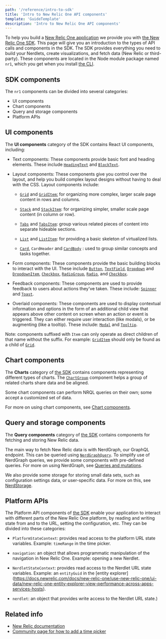```yaml
---
path: '/reference/intro-to-sdk'
title: 'Intro to New Relic One API components'
template: 'GuideTemplate'
description: 'Intro to New Relic One API components'
---
```


<Intro>

To help you build a [New Relic One application](https://developer.newrelic.com/use-cases/build-new-relic-one-applications)
we provide you with [the New Relic One SDK](https://developer.newrelic.com/client-side-sdk/index.html). 
This page will give you an introduction to the types of API calls and components in the SDK. 
The SDK provides everything you need to build your Nerdlets, create visualizations, and fetch 
data (New Relic or third-party). These components are located in the Node module package named `nr1`, 
which you get when you install [the CLI](https://developer.newrelic.com/build-tools/new-relic-one-applications/cli).

</Intro>

## SDK components

The `nr1` components can be divided into several categories:

-   UI components
-   Chart components
-   Query and storage components
-   Platform APIs

## UI components

The **UI components** category of the SDK contains React UI components, including:

-   Text components: These components provide basic font and heading elements. 
These include [`HeadingText`](../components/heading-text) 
and [`BlockText`](../components/block-text).

-   Layout components: These components give you control over the layout, and help you build complex layout designs without having to deal with the CSS. Layout components include:

    -   [`Grid`](https://developer.newrelic.com/client-side-sdk/index.html#components/Grid) 
    and [`GridItem`:](https://developer.newrelic.com/client-side-sdk/index.html#components/GridItem) 
    for organizing more complex, larger scale page content in rows and columns.

    -   [`Stack`](https://developer.newrelic.com/client-side-sdk/index.html#components/Stack) 
    and [`StackItem`](https://developer.newrelic.com/client-side-sdk/index.html#components/StackItem): 
    for organizing simpler, smaller scale page content (in column or row).

    -   [`Tabs`](https://developer.newrelic.com/client-side-sdk/index.html#components/Tabs) 
    and [`TabsItem`](https://developer.newrelic.com/client-side-sdk/index.html#components/TabsItem): 
    group various related pieces of content into separate hideable sections.

    -   [`List`](https://developer.newrelic.com/client-side-sdk/index.html#components/List) 
    and [`ListItem`](https://developer.newrelic.com/client-side-sdk/index.html#components/ListItem): 
    for providing a basic skeleton of virtualized lists.

    -   [`Card`](https://developer.newrelic.com/client-side-sdk/index.html#components/Card), 
    `CardHeader` and [`CardBody`](https://developer.newrelic.com/client-side-sdk/index.html#components/CardBody)
    : used to group similar concepts and tasks together.

-   Form components: These components provide the basic building blocks to interact with the UI. 
These include [`Button`](https://developer.newrelic.com/client-side-sdk/index.html#components/Button), 
[`TextField`](https://developer.newrelic.com/client-side-sdk/index.html#components/TextField), 
[`Dropdown`](https://developer.newrelic.com/client-side-sdk/index.html#components/Dropdown) 
and [`DropdownItem`](https://developer.newrelic.com/client-side-sdk/index.html#components/DropdownItem),
 [`Checkbox`](https://developer.newrelic.com/client-side-sdk/index.html#components/Checkbox),
  [`RadioGroup`](https://developer.newrelic.com/client-side-sdk/index.html#components/RadioGroup), 
  [`Radio`](https://developer.newrelic.com/client-side-sdk/index.html#components/Radio), 
  and [`Checkbox`](https://developer.newrelic.com/client-side-sdk/index.html#components/Checkbox).

-   Feedback components: These components are used to provide feedback to users about actions they've taken. 
These include: [`Spinner`](https://developer.newrelic.com/client-side-sdk/index.html#components/Spinner) 
and [`Toast`](https://developer.newrelic.com/client-side-sdk/index.html#components/Toast).

-   Overlaid components: These components are used to display contextual information and 
options in the form of an additional child view that appears above other content on screen 
when an action or event is triggered. They can either require user interaction (like modals), 
or be augmenting (like a tooltip). These include: [`Modal`](https://developer.newrelic.com/client-side-sdk/index.html#components/Modal) 
and [`Tooltip`](https://developer.newrelic.com/client-side-sdk/index.html#components/Tooltip).

Note: components suffixed with `Item` can only operate as direct children of that 
name without the suffix. For example: [`GridItem`](https://developer.newrelic.com/client-side-sdk/index.html#components/GridItem) 
should only be found as a child of [`Grid`](https://developer.newrelic.com/client-side-sdk/index.html#components/Grid).

## Chart components

The **Charts** category of [the SDK](https://developer.newrelic.com/client-side-sdk/index.html) 
contains components representing different types of charts. The [`ChartGroup`](https://developer.newrelic.com/client-side-sdk/index.html#charts/ChartGroup) 
component helps a group of related charts share data and be aligned.

Some chart components can perform NRQL queries on their own; 
some accept a customized set of data.

For more on using chart components, see 
[Chart components](https://developer.newrelic.com/build-tools/new-relic-one-applications/chart-library).

## Query and storage components

The **Query components** category of [the SDK](https://developer.newrelic.com/client-side-sdk/index.html)
 contains components for fetching and storing New Relic data.

The main way to fetch New Relic data is with NerdGraph, our GraphQL endpoint. 
This can be queried using [`NerdGraphQuery`](https://developer.newrelic.com/client-side-sdk/index.html#data-fetching/NerdGraphQuery). 
To simplify use of NerdGraph queries, we provide some components with pre-defined queries. For more on using NerdGraph, see 
[Queries and mutations](https://developer.newrelic.com/build-tools/new-relic-one-applications/query-and-store-data).

We also provide some storage for storing small data sets, such as configuration settings data, or user-specific data. 
For more on this, see [NerdStorage](https://developer.newrelic.com/build-tools/new-relic-one-applications/nerdstorage).

## Platform APIs

The Platform API components of [the SDK](https://developer.newrelic.com/client-side-sdk/index.html) 
enable your application to interact with different parts of the New Relic One platform, 
by reading and writing state from and to the URL, setting the configuration, etc. They can be divided into these categories:

-   `PlatformStateContext`: provides read access to the platform URL state variables. 
Example: `timeRange` in the time picker.

-   `navigation`: an object that allows programmatic manipulation of the navigation 
in New Relic One. Example: opening a new Nerdlet.

-   `NerdletStateContext`: provides read access to the Nerdlet URL state variables. 
Example: an `entityGuid` in the [entity explorer]
(https://docs.newrelic.com/docs/new-relic-one/use-new-relic-one/ui-data/new-relic-one-entity-explorer-view-performance-across-apps-services-hosts).

-   `nerdlet`: an object that provides write access to the Nerdlet URL state.)

## Related info

- [New Relic documentation](https://docs.newrelic.com)
- [Community page for how to add a time picker](https://discuss.newrelic.com/t/how-to-add-the-time-picker-to-nrql-queries/94268)
